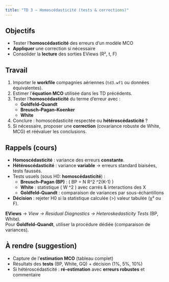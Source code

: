 ```yaml
---
title: "TD 3 — Homoscédasticité (tests & corrections)"
---
```


## Objectifs
- Tester l’**homoscédasticité** des erreurs d’un modèle MCO
- **Appliquer** une correction si nécessaire
- Consolider la **lecture** des sorties EViews (R², t, F)

## Travail
1. Importer le **workfile** compagnies aériennes (`td3.wf1` ou données équivalentes).  
2. Estimer l’**équation MCO** utilisée dans les TD précédents.  
3. Tester l’**homoscédasticité** du terme d’erreur avec :
   - **Goldfeld–Quandt**
   - **Breusch–Pagan–Koenker**
   - **White**  
4. Conclure : homoscédasticité respectée ou **hétéroscédasticité** ?  
5. Si nécessaire, proposer une **correction** (covariance robuste de White, MCG) et réévaluer les conclusions.

## Rappels (cours)
- **Homoscédasticité** : variance des erreurs **constante**.  
- **Hétéroscédasticité** : variance **variable** → erreurs standard biaisées, tests faussés.  
- Tests usuels (sous H0: **homoscédasticité**) :  
  - **Breusch–Pagan (BP)** : \( BP = N R^2 \sim \chi^2(K-1) \)  
  - **White** : statistique \( W \sim \chi^2 \) avec carrés & interactions des X  
  - **Goldfeld–Quandt** : comparaison de variances par sous-échantillons
- **Décision** : rejeter H0 si la statistique calculée \(>\) valeur tabulée (χ² ou F).

::: callout-tip
**EViews** → *View → Residual Diagnostics → Heteroskedasticity Tests* (BP, White).  
Pour **Goldfeld–Quandt**, utiliser la procédure dédiée (comparaison de variances).
:::

## À rendre (suggestion)
- Capture de l’**estimation MCO** (tableau complet)  
- Résultats des **tests** (BP, White, GQ) + décision (1%, 5%, 10%)  
- Si hétéroscédasticité : **ré-estimation** avec **erreurs robustes** et commentaire
